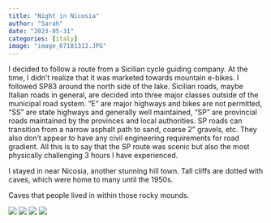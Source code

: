 ```yaml
---
title: "Night in Nicosia"
author: "Sarah"
date: "2023-05-31"
categories: [italy]
image: "image_67181313.JPG"
---
```


I decided to follow a route from a Sicilian cycle guiding company. At the time, I didn’t realize that it was marketed towards mountain e-bikes. I followed SP83 around the north side of the lake. Sicilian roads, maybe Italian roads in general, are decided into three major classes outside of the municipal road system. “E” are major highways and bikes are not permitted, “SS” are state highways and generally well maintained, “SP” are provincial roads maintained by the provinces and local authorities. SP roads can transition from a narrow asphalt path to sand, coarse 2” gravels, etc. They also don’t appear to have any civil engineering requirements for road gradient. All this is to say that the SP route was scenic but also the most physically challenging 3 hours I have experienced.

I stayed in near Nicosia, another stunning hill town. Tall cliffs are dotted with caves, which were home to many until the 1950s. 

Caves that people lived in within those rocky mounds.

![](image_50380289.JPG)
![](image_67151361.JPG)
![](image_67181313.JPG)
![](image_67216897.JPG)
